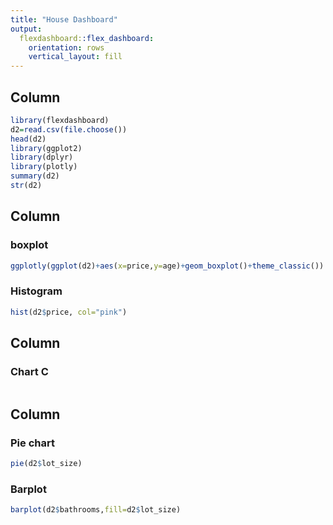---
title: "House Dashboard"
output: 
  flexdashboard::flex_dashboard:
    orientation: rows
    vertical_layout: fill
---
## Column {.tabset}
```{r setup, include=FALSE}
library(flexdashboard)
d2=read.csv(file.choose())
head(d2) 
library(ggplot2)
library(dplyr)
library(plotly)
summary(d2)
str(d2)
```

Column {data-width=350}
-----------------------------------------------------------------------

### boxplot

```{r}
ggplotly(ggplot(d2)+aes(x=price,y=age)+geom_boxplot()+theme_classic())
```

### Histogram

```{r}
hist(d2$price, col="pink")
```
Column {data-width=650}
-----------------------------------------------------------------------

### Chart C

```{r}

```

Column {data-width=350}
----------------------------------------------------------------------

### Pie chart
```{r}
pie(d2$lot_size)
```

### Barplot
```{r}
barplot(d2$bathrooms,fill=d2$lot_size)
```


